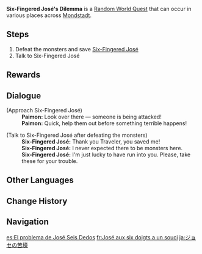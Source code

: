 {{Quest Infobox
|id            = 30002
|image         = Six-Fingered José's Dilemma.png
|type          = World
|group         = Random World
|startLocation = [[Starfell Valley]], [[Mondstadt]]
|region        = Mondstadt
|area          = Starfell Valley
|otherRewards  = *AR-Dependent Rewards
|characters    = Traveler; Paimon; Six-Fingered José
}}
'''Six-Fingered José's Dilemma''' is a [[Random World Quest]] that can occur in various places across [[Mondstadt]].

==Steps==
#Defeat the monsters and save [[Six-Fingered José]]
#Talk to Six-Fingered José

==Rewards==
{{Transclude|Random Event|Rewards}}

==Dialogue==
{{Quest Description|Six-Fingered José is in trouble.}}
{{Dialogue Start}}
;(Approach Six-Fingered José)
:'''Paimon:''' Look over there &mdash; someone is being attacked!
:'''Paimon:''' Quick, help them out before something terrible happens!

;(Talk to Six-Fingered José after defeating the monsters)
:'''Six-Fingered José:''' Thank you Traveler, you saved me!
:'''Six-Fingered José:''' I never expected there to be monsters here.
:'''Six-Fingered José:''' I'm just lucky to have run into you. Please, take these for your trouble.
{{Dialogue End}}

==Other Languages==
{{Other Languages
|en      = Six-Fingered José's Dilemma
|zhs     = 六指乔瑟的困境
|zhs_rm  = Liùzhǐ Qiáosè de Kùnjìng
|zht     = 六指喬瑟的困境
|zht_rm  = Liùzhǐ Qiáosè de Kùnjìng
|zh_tl   = Six-Fingered José's Dilemma
|ja      = ジョセの苦境
|ja_rm   = Jose no Kukyou
|ja_tl   = José's Difficult Situation
|ko      = 육손 조셉의 곤경
|ko_rm   = Yukson Josep-ui Gongyeong
|ko_tl   = Six-Fingered Joseph's Trouble
|es      = El problema de José Seis Dedos
|es_tl   = The Problem of José Six Fingers
|fr      = José aux six doigts a un souci
|fr_tl   = Six-Fingered José Has a Concern
|ru      = Шестипалый Хосе в беде
|ru_tl   = Six-Fingered José in Need
|th      = ความยากลำบากของ Six-Fingered José
|th_rm   = 
|th_tl   = 
|vi      = Tình thế khó khăn của Jose Sáu Ngón
|vi_tl   = 
|de      = José mit den sechs Fingern in der Klemme
|de_tl   = José with the Six Fingers in a Bind
|id      = Dilema Six-Fingered José
|id_tl   = Six-Fingered José's Dilemma
|pt      = Dilema de José dos Seis Dedos
|pt_tl   = 
|tr      = Altı Parmaklı José'nin Başı Belada
|tr_tl   = 
|it      = Il dilemma di José Sei dita
|it_tl   = 
}}

==Change History==
{{Change History|1.0}}

==Navigation==
{{Quests by Type Navbox|type=Random World Quests}}

[[es:El problema de José Seis Dedos]]
[[fr:José aux six doigts a un souci]]
[[ja:ジョセの苦境]]